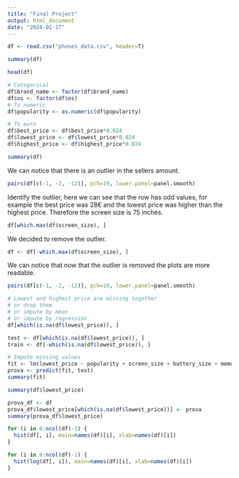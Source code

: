 ```yaml
---
title: "Final Project"
output: html_document
date: "2024-01-17"
---
```


```r
df <- read.csv("phones_data.csv", header=T)

summary(df)
```

```r
head(df)
```


```r
# Categorical
df$brand_name <- factor(df$brand_name)
df$os <- factor(df$os)
# To numeric
df$popularity <- as.numeric(df$popularity)

# To euro
df$best_price <- df$best_price*0.024
df$lowest_price <- df$lowest_price*0.024
df$highest_price <- df$highest_price*0.024
```

```r
summary(df)
```

We can notice that there is an outlier in the sellers amount. 

```r
pairs(df[c(-1, -2, -12)], pch=19, lower.panel=panel.smooth)
```

Identify the outlier, here we can see that the row has odd values, for example the best price was 28€ and the lowest price was higher than the highest price. Therefore the screen size is 75 inches.

```r
df[which.max(df$screen_size), ]
```

We decided to remove the outlier.

```r
df <- df[-which.max(df$screen_size), ]
```

We can notice that now that the outlier is removed the plots are more readable.

```r
pairs(df[c(-1, -2, -12)], pch=19, lower.panel=panel.smooth)
```

```r
# Lowest and highest price are missing together
# or drop them
# or impute by mean
# or impute by regression
df[which(is.na(df$lowest_price)), ]
```

```r
test <- df[which(is.na(df$lowest_price)), ]
train <- df[-which(is.na(df$lowest_price)), ]

# Impute missing values
fit <- lm(lowest_price ~ popularity + screen_size + battery_size + memory_size, data=train)
prova <- predict(fit, test)
summary(fit)
```

```r
summary(df$lowest_price)
```


```r
prova_df <- df
prova_df$lowest_price[which(is.na(df$lowest_price))] <- prova
summary(prova_df$lowest_price)
```



```r
for (i in 6:ncol(df)-1) {
  hist(df[, i], main=names(df)[i], xlab=names(df)[i])
}
```

```r
for (i in 6:ncol(df)-1) {
  hist(log(df[, i]), main=names(df)[i], xlab=names(df)[i])
}
```
